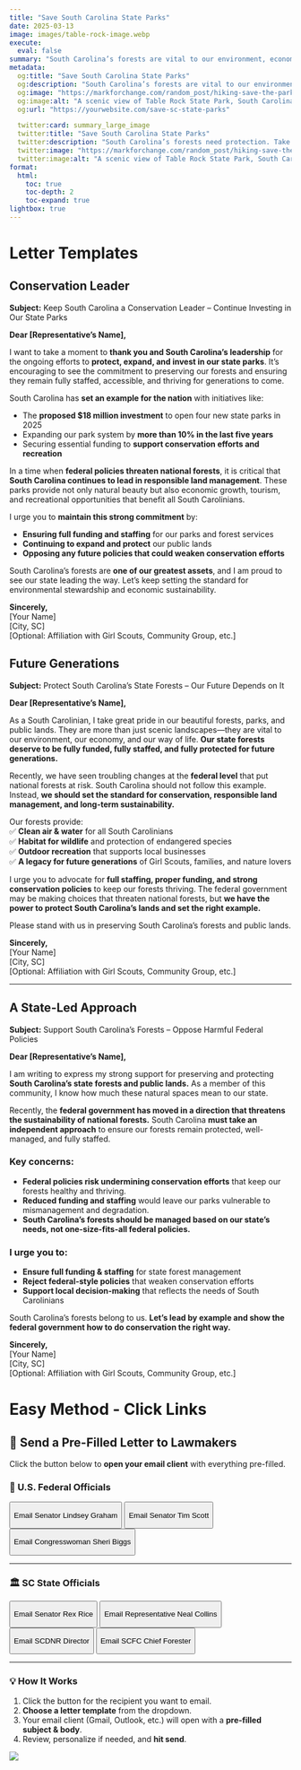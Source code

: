 ```yaml
---
title: "Save South Carolina State Parks"
date: 2025-03-13
image: images/table-rock-image.webp
execute:
  eval: false
summary: "South Carolina’s forests are vital to our environment, economy, and way of life. We’re urging our representatives to fully fund, staff, and protect our state forests—leading by example instead of following harmful federal policies."
metadata:
  og:title: "Save South Carolina State Parks"
  og:description: "South Carolina’s forests are vital to our environment, economy, and way of life. Urging full funding and protection for our state forests."
  og:image: "https://markforchange.com/random_post/hiking-save-the-parks-templates/images/table-rock-image.webp"
  og:image:alt: "A scenic view of Table Rock State Park, South Carolina."
  og:url: "https://yourwebsite.com/save-sc-state-parks"

  twitter:card: summary_large_image
  twitter:title: "Save South Carolina State Parks"
  twitter:description: "South Carolina’s forests need protection. Take action now."
  twitter:image: "https://markforchange.com/random_post/hiking-save-the-parks-templates/table-rock-image.webp"
  twitter:image:alt: "A scenic view of Table Rock State Park, South Carolina."
format:
  html:
    toc: true
    toc-depth: 2
    toc-expand: true
lightbox: true
---
```


# Letter Templates

## Conservation Leader

**Subject:** Keep South Carolina a Conservation Leader – Continue Investing in Our State Parks

**Dear \[Representative’s Name\],**

I want to take a moment to **thank you and South Carolina’s leadership** for the ongoing efforts to **protect, expand, and invest in our state parks**. It’s encouraging to see the commitment to preserving our forests and ensuring they remain fully staffed, accessible, and thriving for generations to come.

South Carolina has **set an example for the nation** with initiatives like:

-   The **proposed \$18 million investment** to open four new state parks in 2025\
-   Expanding our park system by **more than 10% in the last five years**\
-   Securing essential funding to **support conservation efforts and recreation**

In a time when **federal policies threaten national forests**, it is critical that **South Carolina continues to lead in responsible land management**. These parks provide not only natural beauty but also economic growth, tourism, and recreational opportunities that benefit all South Carolinians.

I urge you to **maintain this strong commitment** by:

-   **Ensuring full funding and staffing** for our parks and forest services\
-   **Continuing to expand and protect** our public lands\
-   **Opposing any future policies that could weaken conservation efforts**

South Carolina’s forests are **one of our greatest assets**, and I am proud to see our state leading the way. Let’s keep setting the standard for environmental stewardship and economic sustainability.

**Sincerely,**\
\[Your Name\]\
\[City, SC\]\
\[Optional: Affiliation with Girl Scouts, Community Group, etc.\]

## Future Generations

**Subject:** Protect South Carolina’s State Forests – Our Future Depends on It

**Dear \[Representative’s Name\],**

As a South Carolinian, I take great pride in our beautiful forests, parks, and public lands. They are more than just scenic landscapes—they are vital to our environment, our economy, and our way of life. **Our state forests deserve to be fully funded, fully staffed, and fully protected for future generations.**

Recently, we have seen troubling changes at the **federal level** that put national forests at risk. South Carolina should not follow this example. Instead, **we should set the standard for conservation, responsible land management, and long-term sustainability.**

Our forests provide:\
✅ **Clean air & water** for all South Carolinians\
✅ **Habitat for wildlife** and protection of endangered species\
✅ **Outdoor recreation** that supports local businesses\
✅ **A legacy for future generations** of Girl Scouts, families, and nature lovers

I urge you to advocate for **full staffing, proper funding, and strong conservation policies** to keep our forests thriving. The federal government may be making choices that threaten national forests, but **we have the power to protect South Carolina’s lands and set the right example.**

Please stand with us in preserving South Carolina’s forests and public lands.

**Sincerely,**\
\[Your Name\]\
\[City, SC\]\
\[Optional: Affiliation with Girl Scouts, Community Group, etc.\]

------------------------------------------------------------------------

## A State-Led Approach

**Subject:** Support South Carolina’s Forests – Oppose Harmful Federal Policies

**Dear \[Representative’s Name\],**

I am writing to express my strong support for preserving and protecting **South Carolina’s state forests and public lands.** As a member of this community, I know how much these natural spaces mean to our state.

Recently, the **federal government has moved in a direction that threatens the sustainability of national forests.** South Carolina **must take an independent approach** to ensure our forests remain protected, well-managed, and fully staffed.

### **Key concerns:**

-   **Federal policies risk undermining conservation efforts** that keep our forests healthy and thriving.\
-   **Reduced funding and staffing** would leave our parks vulnerable to mismanagement and degradation.\
-   **South Carolina’s forests should be managed based on our state’s needs, not one-size-fits-all federal policies.**

### **I urge you to:**

-   **Ensure full funding & staffing** for state forest management\
-   **Reject federal-style policies** that weaken conservation efforts\
-   **Support local decision-making** that reflects the needs of South Carolinians

South Carolina’s forests belong to us. **Let’s lead by example and show the federal government how to do conservation the right way.**

**Sincerely,**\
\[Your Name\]\
\[City, SC\]\
\[Optional: Affiliation with Girl Scouts, Community Group, etc.\]

# Easy Method - Click Links

## 📌 Send a Pre-Filled Letter to Lawmakers

Click the button below to **open your email client** with everything pre-filled.

### 📜 U.S. Federal Officials

<button onclick="openEmailModal(&#39;senator@lgraham.senate.gov&#39;)">

Email Senator Lindsey Graham

</button>

<button onclick="openEmailModal(&#39;senator@scott.senate.gov&#39;)">

Email Senator Tim Scott

</button>

<button onclick="openEmailModal(&#39;info@sheribiggs.com&#39;)">

Email Congresswoman Sheri Biggs

</button>

------------------------------------------------------------------------

### 🏛️ SC State Officials

<button onclick="openEmailModal(&#39;rexrice@scsenate.gov&#39;)">

Email Senator Rex Rice

</button>

<button onclick="openEmailModal(&#39;nealcollins@schouse.gov&#39;)">

Email Representative Neal Collins

</button>

<button onclick="openEmailModal(&#39;info@dnr.sc.gov&#39;)">

Email SCDNR Director

</button>

<button onclick="openEmailModal(&#39;info@scfc.gov&#39;)">

Email SCFC Chief Forester

</button>

------------------------------------------------------------------------

### **💡 How It Works**

1.  Click the button for the recipient you want to email.
2.  **Choose a letter template** from the dropdown.
3.  Your email client (Gmail, Outlook, etc.) will open with a **pre-filled subject & body**.
4.  Review, personalize if needed, and **hit send**.

```{=html}
<script>
function openEmailModal(recipient) {
    const templateOptions = {
        "conservation_leader": {
            subject: "Keep South Carolina a Conservation Leader – Continue Investing in Our State Parks",
            body: `Dear [Representative’s Name],

I want to take a moment to thank you and South Carolina’s leadership for the ongoing efforts to protect, expand, and invest in our state parks. It’s encouraging to see the commitment to preserving our forests and ensuring they remain fully staffed, accessible, and thriving for generations to come.

South Carolina has set an example for the nation with initiatives like:

- The proposed $18 million investment to open four new state parks in 2025  
- Expanding our park system by more than 10% in the last five years  
- Securing essential funding to support conservation efforts and recreation  

In a time when federal policies threaten national forests, it is critical that South Carolina continues to lead in responsible land management. These parks provide not only natural beauty but also economic growth, tourism, and recreational opportunities that benefit all South Carolinians.

I urge you to maintain this strong commitment by:

- Ensuring full funding and staffing for our parks and forest services  
- Continuing to expand and protect our public lands  
- Opposing any future policies that could weaken conservation efforts  

South Carolina’s forests are one of our greatest assets, and I am proud to see our state leading the way. Let’s keep setting the standard for environmental stewardship and economic sustainability.

Sincerely,  
[Your Name]  
[City, SC]  
[Optional: Affiliation with Girl Scouts, Community Group, etc.]`
        },
        "future_generations": {
            subject: "Protect South Carolina’s State Forests – Our Future Depends on It",
            body: `Dear [Representative’s Name],

As a South Carolinian, I take great pride in our beautiful forests, parks, and public lands. They are more than just scenic landscapes—they are vital to our environment, our economy, and our way of life. Our state forests deserve to be fully funded, fully staffed, and fully protected for future generations.

Recently, we have seen troubling changes at the federal level that put national forests at risk. South Carolina should not follow this example. Instead, we should set the standard for conservation, responsible land management, and long-term sustainability.

Our forests provide:  
- Clean air & water for all South Carolinians  
- Habitat for wildlife and protection of endangered species  
- Outdoor recreation that supports local businesses  
- A legacy for future generations of Girl Scouts, families, and nature lovers  

I urge you to advocate for full staffing, proper funding, and strong conservation policies to keep our forests thriving. The federal government may be making choices that threaten national forests, but we have the power to protect South Carolina’s lands and set the right example.

Please stand with us in preserving South Carolina’s forests and public lands.

Sincerely,  
[Your Name]  
[City, SC]  
[Optional: Affiliation with Girl Scouts, Community Group, etc.]`
        },
        "state_led_approach": {
            subject: "Support South Carolina’s Forests – Oppose Harmful Federal Policies",
            body: `Dear [Representative’s Name],

I am writing to express my strong support for preserving and protecting South Carolina’s state forests and public lands. As a member of this community, I know how much these natural spaces mean to our state.

Recently, the federal government has moved in a direction that threatens the sustainability of national forests. South Carolina must take an independent approach to ensure our forests remain protected, well-managed, and fully staffed.

Key concerns:  
- Federal policies risk undermining conservation efforts that keep our forests healthy and thriving.  
- Reduced funding and staffing would leave our parks vulnerable to mismanagement and degradation.  
- South Carolina’s forests should be managed based on our state’s needs, not one-size-fits-all federal policies.  

I urge you to:  
- Ensure full funding & staffing for state forest management  
- Reject federal-style policies that weaken conservation efforts  
- Support local decision-making that reflects the needs of South Carolinians  

South Carolina’s forests belong to us. Let’s lead by example and show the federal government how to do conservation the right way.

Sincerely,  
[Your Name]  
[City, SC]  
[Optional: Affiliation with Girl Scouts, Community Group, etc.]`
        }
    };

    let modal = document.createElement("div");
    modal.innerHTML = `
        <div style="position:fixed;top:50%;left:50%;transform:translate(-50%,-50%);
            padding:20px;background:#fff;border-radius:8px;box-shadow:0 4px 10px rgba(0,0,0,0.3);
            width: 350px; text-align: center; font-family: Arial, sans-serif;">

            <h2 style="margin-bottom: 15px;">Select a Letter Template</h2>

            <label for="templateSelect" style="display:block;margin-bottom:10px;font-size:16px;font-weight:bold;">
                Choose a Template:
            </label>

            <select id="templateSelect" style="width: 100%; padding: 8px; font-size: 16px; border-radius: 5px; border: 1px solid #ccc; margin-bottom: 15px;">
                <option value="conservation_leader">🌿 Conservation Leader</option>
                <option value="future_generations">🌎 Future Generations</option>
                <option value="state_led_approach">🏛️ A State-Led Approach</option>
            </select>

            <button onclick="sendSelectedEmail('${recipient}')" 
                style="width: 100%; padding: 10px; font-size: 16px; font-weight: bold;
                background-color: #007BFF; color: white; border: none; border-radius: 5px;
                cursor: pointer; margin-bottom: 10px;">
                📧 Send Email
            </button>

            <button onclick="this.parentElement.remove()" 
                style="width: 100%; padding: 10px; font-size: 16px; font-weight: bold;
                background-color: #ccc; color: black; border: none; border-radius: 5px;
                cursor: pointer;">
                ❌ Cancel
            </button>
        </div>`;

    document.body.appendChild(modal);

    window.sendSelectedEmail = function (recipient) {
        let selectedTemplate = document.getElementById("templateSelect").value;
        let subject = encodeURIComponent(templateOptions[selectedTemplate].subject);
        let body = encodeURIComponent(templateOptions[selectedTemplate].body.replace(/-/g, "•"));

        window.location.href = `mailto:${recipient}?subject=${subject}&body=${body}`;
    };
}
</script>
```

![](images/table-rock-image.webp)
